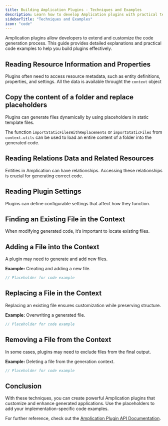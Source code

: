 ```yaml
---
title: Building Amplication Plugins - Techniques and Examples
description: Learn how to develop Amplication plugins with practical techniques and code examples.
sidebarTitle: "Techniques and Examples"
icon: "code"
---
```



Amplication plugins allow developers to extend and customize the code generation process. This guide provides detailed explanations and practical code examples to help you build plugins effectively.

## Reading Resource Information and Properties

Plugins often need to access resource metadata, such as entity definitions, properties, and settings.
All the data is available throught the `context` object

<CodeResourceInfo />

## Copy the content of a folder and replace placeholders

Plugins can generate files dynamically by using placeholders in static template files.

The function `importStaticFilesWithReplacements` or `importStaticFiles` from `context.utils` can be used to load an entire content of a folder into the generated code.

<FunctionReferenceImportStaticFiles/>
<FunctionReferenceImportStaticFilesWithReplacements/>
<CodeCopyStaticFiles />

## Reading Relations Data and Related Resources

Entities in Amplication can have relationships. Accessing these relationships is crucial for generating correct code.

<CodeRelatedResources/>


## Reading Plugin Settings

Plugins can define configurable settings that affect how they function.

<CodePluginSettings/>


## Finding an Existing File in the Context

When modifying generated code, it’s important to locate existing files.

<CodeGetFile/>

## Adding a File into the Context

A plugin may need to generate and add new files.

**Example:** Creating and adding a new file.

```typescript
// Placeholder for code example
```

## Replacing a File in the Context

Replacing an existing file ensures customization while preserving structure.

**Example:** Overwriting a generated file.

```typescript
// Placeholder for code example
```

## Removing a File from the Context

In some cases, plugins may need to exclude files from the final output.

**Example:** Deleting a file from the generation context.

```typescript
// Placeholder for code example
```

## Conclusion

With these techniques, you can create powerful Amplication plugins that customize and enhance generated applications. Use the placeholders to add your implementation-specific code examples.

For further reference, check out the [Amplication Plugin API Documentation](https://docs.amplication.com/plugin-development/).
